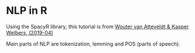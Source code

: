 

# NLP in R

Using the SpacyR library, this tutorial is from [Wouter van Atteveldt & Kasper Welbers, (2019-04)](https://github.com/ccs-amsterdam/r-course-material/blob/master/tutorials/r_text_nlp.md)


Main parts of NLP are tokenization, lemming and POS (parts of speech).


